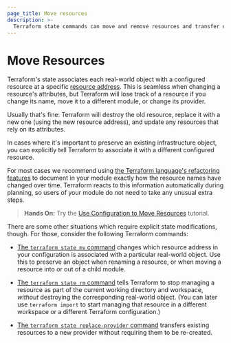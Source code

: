 ```yaml
---
page_title: Move resources
description: >-
  Terraform state commands can move and remove resources and transfer existing resources to a different provider. Learn how about changing or moving resources.
---
```


# Move Resources

Terraform's state associates each real-world object with a configured resource
at a specific [resource address](/terraform/cli/state/resource-addressing). This
is seamless when changing a resource's attributes, but Terraform will lose track
of a resource if you change its name, move it to a different module, or change
its provider.

Usually that's fine: Terraform will destroy the old resource, replace it with a
new one (using the new resource address), and update any resources that rely on
its attributes.

In cases where it's important to preserve an existing infrastructure object, you
can explicitly tell Terraform to associate it with a different configured
resource.

For most cases we recommend using
[the Terraform language's refactoring features](/terraform/language/modules/develop/refactoring)
to document in your module exactly how the resource names have changed over
time. Terraform reacts to this information automatically during planning, so users of your module do not need to take any unusual extra steps.

> **Hands On:** Try the [Use Configuration to Move Resources](/terraform/tutorials/configuration-language/move-config) tutorial.

There are some other situations which require explicit state modifications,
though. For those, consider the following Terraform commands:

- [The `terraform state mv` command](/terraform/cli/commands/state/mv) changes
  which resource address in your configuration is associated with a particular
  real-world object. Use this to preserve an object when renaming a resource, or
  when moving a resource into or out of a child module.

- [The `terraform state rm` command](/terraform/cli/commands/state/rm) tells
  Terraform to stop managing a resource as part of the current working directory
  and workspace, _without_ destroying the corresponding real-world object. (You
  can later use `terraform import` to start managing that resource in a
  different workspace or a different Terraform configuration.)

- [The `terraform state replace-provider` command](/terraform/cli/commands/state/replace-provider)
  transfers existing resources to a new provider without requiring them to be
  re-created.
